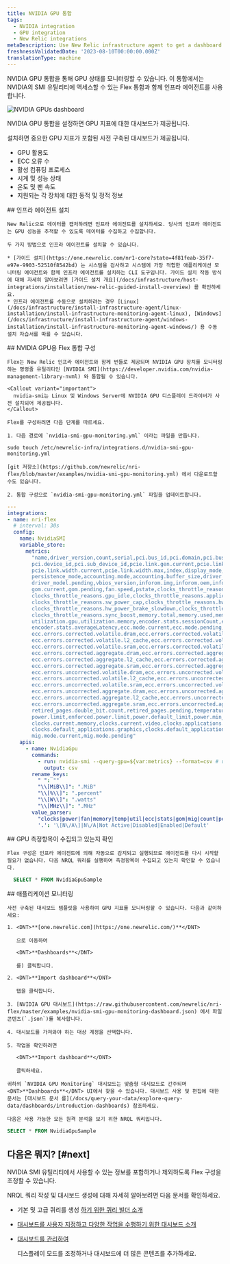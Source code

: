 ```yaml
---
title: NVIDIA GPU 통합
tags:
  - NVIDIA integration
  - GPU integration
  - New Relic integrations
metaDescription: Use New Relic infrastructure agent to get a dashboard with GPU metrics.
freshnessValidatedDate: '2023-08-10T00:00:00.000Z'
translationType: machine
---
```



NVIDIA GPU 통합을 통해 GPU 상태를 모니터링할 수 있습니다. 이 통합에서는 NVIDIA의 SMI 유틸리티에 액세스할 수 있는 Flex 통합과 함께 인프라 에이전트를 사용합니다.

<img
  title="NVIDIA GPUs dashboard"
  alt="NVIDIA GPUs dashboard"
  src={infrastructureNVIDIAGPUDashboard}
/>

<figcaption>
  NVIDIA GPU 통합을 설정하면 GPU 지표에 대한 대시보드가 제공됩니다.
</figcaption>

설치하면 중요한 GPU 지표가 포함된 사전 구축된 대시보드가 제공됩니다.

* GPU 활용도
* ECC 오류 수
* 활성 컴퓨팅 프로세스
* 시계 및 성능 상태
* 온도 및 팬 속도
* 지원되는 각 장치에 대한 동적 및 정적 정보

<Steps>
  <Step>
    ## 인프라 에이전트 설치

    New Relic으로 데이터를 캡처하려면 인프라 에이전트를 설치하세요. 당사의 인프라 에이전트는 GPU 성능을 추적할 수 있도록 데이터를 수집하고 수집합니다.

    두 가지 방법으로 인프라 에이전트를 설치할 수 있습니다.

    * [가이드 설치](https://one.newrelic.com/nr1-core?state=4f81feab-35f7-e97e-9903-52510f8542bd) 는 시스템을 검사하고 시스템에 가장 적합한 애플리케이션 모니터링 에이전트와 함께 인프라 에이전트를 설치하는 CLI 도구입니다. 가이드 설치 작동 방식에 대해 자세히 알아보려면 [가이드 설치 개요](/docs/infrastructure/host-integrations/installation/new-relic-guided-install-overview) 를 확인하세요.
    * 인프라 에이전트를 수동으로 설치하려는 경우 [Linux](/docs/infrastructure/install-infrastructure-agent/linux-installation/install-infrastructure-monitoring-agent-linux), [Windows](/docs/infrastructure/install-infrastructure-agent/windows-installation/install-infrastructure-monitoring-agent-windows/) 용 수동 설치 자습서를 따를 수 있습니다.
  </Step>

  <Step>
    ## NVIDIA GPU용 Flex 통합 구성

    Flex는 New Relic 인프라 에이전트와 함께 번들로 제공되며 NVIDIA GPU 장치를 모니터링하는 명령줄 유틸리티인 [NVIDIA SMI](https://developer.nvidia.com/nvidia-management-library-nvml) 와 통합될 수 있습니다.

    <Callout variant="important">
      nvidia-smi는 Linux 및 Windows Server에 NVIDIA GPU 디스플레이 드라이버가 사전 설치되어 제공됩니다.
    </Callout>

    Flex를 구성하려면 다음 단계를 따르세요.

    1. 다음 경로에 `nvidia-smi-gpu-monitoring.yml` 이라는 파일을 만듭니다.

```shell
sudo touch /etc/newrelic-infra/integrations.d/nvidia-smi-gpu-monitoring.yml
```

    [git 저장소](https://github.com/newrelic/nri-flex/blob/master/examples/nvidia-smi-gpu-monitoring.yml) 에서 다운로드할 수도 있습니다.

    2. 통합 구성으로 `nvidia-smi-gpu-monitoring.yml` 파일을 업데이트합니다.

```yml
--- 
integrations:
- name: nri-flex
  # interval: 30s
  config:
    name: NvidiaSMI
    variable_store:
      metrics: 
        "name,driver_version,count,serial,pci.bus_id,pci.domain,pci.bus,\
        pci.device_id,pci.sub_device_id,pcie.link.gen.current,pcie.link.gen.max,\
        pcie.link.width.current,pcie.link.width.max,index,display_mode,display_active,\
        persistence_mode,accounting.mode,accounting.buffer_size,driver_model.current,\
        driver_model.pending,vbios_version,inforom.img,inforom.oem,inforom.ecc,inforom.pwr,\
        gom.current,gom.pending,fan.speed,pstate,clocks_throttle_reasons.supported,\
        clocks_throttle_reasons.gpu_idle,clocks_throttle_reasons.applications_clocks_setting,\
        clocks_throttle_reasons.sw_power_cap,clocks_throttle_reasons.hw_slowdown,clocks_throttle_reasons.hw_thermal_slowdown,\
        clocks_throttle_reasons.hw_power_brake_slowdown,clocks_throttle_reasons.sw_thermal_slowdown,\
        clocks_throttle_reasons.sync_boost,memory.total,memory.used,memory.free,compute_mode,\
        utilization.gpu,utilization.memory,encoder.stats.sessionCount,encoder.stats.averageFps,\
        encoder.stats.averageLatency,ecc.mode.current,ecc.mode.pending,ecc.errors.corrected.volatile.device_memory,\
        ecc.errors.corrected.volatile.dram,ecc.errors.corrected.volatile.register_file,ecc.errors.corrected.volatile.l1_cache,\
        ecc.errors.corrected.volatile.l2_cache,ecc.errors.corrected.volatile.texture_memory,ecc.errors.corrected.volatile.cbu,\
        ecc.errors.corrected.volatile.sram,ecc.errors.corrected.volatile.total,ecc.errors.corrected.aggregate.device_memory,\
        ecc.errors.corrected.aggregate.dram,ecc.errors.corrected.aggregate.register_file,ecc.errors.corrected.aggregate.l1_cache,\
        ecc.errors.corrected.aggregate.l2_cache,ecc.errors.corrected.aggregate.texture_memory,ecc.errors.corrected.aggregate.cbu,\
        ecc.errors.corrected.aggregate.sram,ecc.errors.corrected.aggregate.total,ecc.errors.uncorrected.volatile.device_memory,\
        ecc.errors.uncorrected.volatile.dram,ecc.errors.uncorrected.volatile.register_file,ecc.errors.uncorrected.volatile.l1_cache,\
        ecc.errors.uncorrected.volatile.l2_cache,ecc.errors.uncorrected.volatile.texture_memory,ecc.errors.uncorrected.volatile.cbu,\
        ecc.errors.uncorrected.volatile.sram,ecc.errors.uncorrected.volatile.total,ecc.errors.uncorrected.aggregate.device_memory,\
        ecc.errors.uncorrected.aggregate.dram,ecc.errors.uncorrected.aggregate.register_file,ecc.errors.uncorrected.aggregate.l1_cache,\
        ecc.errors.uncorrected.aggregate.l2_cache,ecc.errors.uncorrected.aggregate.texture_memory,ecc.errors.uncorrected.aggregate.cbu,\
        ecc.errors.uncorrected.aggregate.sram,ecc.errors.uncorrected.aggregate.total,retired_pages.single_bit_ecc.count,\
        retired_pages.double_bit.count,retired_pages.pending,temperature.gpu,temperature.memory,power.management,power.draw,\
        power.limit,enforced.power.limit,power.default_limit,power.min_limit,power.max_limit,clocks.current.graphics,clocks.current.sm,\
        clocks.current.memory,clocks.current.video,clocks.applications.graphics,clocks.applications.memory,\
        clocks.default_applications.graphics,clocks.default_applications.memory,clocks.max.graphics,clocks.max.sm,clocks.max.memory,\
        mig.mode.current,mig.mode.pending"
    apis:
      - name: NvidiaGpu
        commands:
          - run: nvidia-smi --query-gpu=${var:metrics} --format=csv # update this if you have an alternate path
            output: csv
        rename_keys:
          " ": ""
          "\\[MiB\\]": ".MiB"
          "\\[%\\]": ".percent"
          "\\[W\\]": ".watts"
          "\\[MHz\\]": ".MHz"
        value_parser:
          "clocks|power|fan|memory|temp|util|ecc|stats|gom|mig|count|pcie": '\d*\.?\d+'
          '.': '\[N\/A\]|N\/A|Not Active|Disabled|Enabled|Default'
```
  </Step>

  <Step>
    ## GPU 측정항목이 수집되고 있는지 확인

    Flex 구성은 인프라 에이전트에 의해 자동으로 감지되고 실행되므로 에이전트를 다시 시작할 필요가 없습니다. 다음 NRQL 쿼리를 실행하여 측정항목이 수집되고 있는지 확인할 수 있습니다.

```sql
  SELECT * FROM NvidiaGpuSample
```
  </Step>

  <Step>
    ## 애플리케이션 모니터링

    사전 구축된 대시보드 템플릿을 사용하여 GPU 지표를 모니터링할 수 있습니다. 다음과 같이하세요:

    1. <DNT>**[one.newrelic.com](https://one.newrelic.com/)**</DNT>

       으로 이동하여

       <DNT>**Dashboards**</DNT>

       를) 클릭합니다.

    2. <DNT>**Import dashboard**</DNT>

       탭을 클릭합니다.

    3. [NVIDIA GPU 대시보드](https://raw.githubusercontent.com/newrelic/nri-flex/master/examples/nvidia-smi-gpu-monitoring-dashboard.json) 에서 파일 콘텐츠(`.json`)를 복사합니다.

    4. 대시보드를 가져와야 하는 대상 계정을 선택합니다.

    5. 작업을 확인하려면

       <DNT>**Import dashboard**</DNT>

       클릭하세요.

    귀하의 `NVIDIA GPU Monitoring` 대시보드는 맞춤형 대시보드로 간주되며 <DNT>**Dashboards**</DNT> UI에서 찾을 수 있습니다. 대시보드 사용 및 편집에 대한 문서는 [대시보드 문서 를](/docs/query-your-data/explore-query-data/dashboards/introduction-dashboards) 참조하세요.

    다음은 사용 가능한 모든 원격 분석을 보기 위한 NRQL 쿼리입니다.

```sql
SELECT * FROM NvidiaGpuSample
```
  </Step>
</Steps>

## 다음은 뭐지? [#next]

NVIDIA SMI 유틸리티에서 사용할 수 있는 정보를 포함하거나 제외하도록 Flex 구성을 조정할 수 있습니다.

NRQL 쿼리 작성 및 대시보드 생성에 대해 자세히 알아보려면 다음 문서를 확인하세요.

* 기본 및 고급 쿼리를 생성 [하기 위한 쿼리 빌더 소개](/docs/query-your-data/explore-query-data/query-builder/introduction-query-builder)

* [대시보드를 사용자 지정하고 다양한 작업을 수행하기 위한 대시보드 소개](/docs/query-your-data/explore-query-data/dashboards/introduction-dashboards)

* [대시보드를 관리하여](/docs/query-your-data/explore-query-data/dashboards/manage-your-dashboard)

  <InlinePopover type="dashboards"/>

  디스플레이 모드를 조정하거나 대시보드에 더 많은 콘텐츠를 추가하세요.